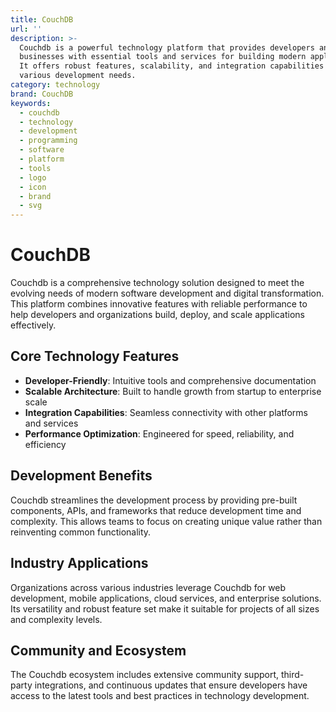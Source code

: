 ```yaml
---
title: CouchDB
url: ''
description: >-
  Couchdb is a powerful technology platform that provides developers and
  businesses with essential tools and services for building modern applications.
  It offers robust features, scalability, and integration capabilities for
  various development needs.
category: technology
brand: CouchDB
keywords:
  - couchdb
  - technology
  - development
  - programming
  - software
  - platform
  - tools
  - logo
  - icon
  - brand
  - svg
---
```


# CouchDB

Couchdb is a comprehensive technology solution designed to meet the evolving needs of modern software development and digital transformation. This platform combines innovative features with reliable performance to help developers and organizations build, deploy, and scale applications effectively.

## Core Technology Features

- **Developer-Friendly**: Intuitive tools and comprehensive documentation
- **Scalable Architecture**: Built to handle growth from startup to enterprise scale
- **Integration Capabilities**: Seamless connectivity with other platforms and services
- **Performance Optimization**: Engineered for speed, reliability, and efficiency

## Development Benefits

Couchdb streamlines the development process by providing pre-built components, APIs, and frameworks that reduce development time and complexity. This allows teams to focus on creating unique value rather than reinventing common functionality.

## Industry Applications

Organizations across various industries leverage Couchdb for web development, mobile applications, cloud services, and enterprise solutions. Its versatility and robust feature set make it suitable for projects of all sizes and complexity levels.

## Community and Ecosystem

The Couchdb ecosystem includes extensive community support, third-party integrations, and continuous updates that ensure developers have access to the latest tools and best practices in technology development.
